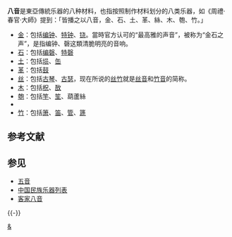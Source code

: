 '''八音'''是東亞傳統乐器的八种材料，也指按照制作材料划分的八类乐器，如《周禮·春官·大師》提到：「皆播之以八音，金、石、土、革、絲、木、匏、竹。」 
* [[金|金]]：包括[[编钟|编钟]]、[[特钟|特钟]]、[[铙|铙]]。當時官方认可的“最高雅的声音”，被称为“金石之声”，是指编钟、磬这類清脆明亮的音响。
* [[石|石]]：包括[[编磬|编磬]]、[[特磬|特磬]]
* [[土|土]]：包括[[埙|埙]]、[[缶|缶]]
* [[革|革]]：包括[[鼓|鼓]]
* [[丝|丝]]：包括[[古琴|古琴]]、[[古瑟|古瑟]]，现在所说的[[丝竹|丝竹]]就是[[丝音|丝音]]和[[竹音|竹音]]的简称。
* [[木|木]]：包括[[柷|柷]]、[[敔|敔]]
* [[匏|匏]]：包括[[竽|竽]]、[[笙|笙]]、葫蘆絲
*
* [[竹|竹]]：包括[[箫|箫]]、[[笛|笛]]、[[管|管]]、[[篪|篪]]

== 参考文献 ==
{{Reflist}}

== 参见 ==
{{Portal box|音乐|中国}}
* [[中國五聲音階|五音]]
* [[中国民族乐器列表|中国民族乐器列表]]
*[[客家八音|客家八音]]

{{-}}
{{中国民族乐器}}

[[Category:東亞傳統樂器|&]]

{{Musical-instruments-stub}}